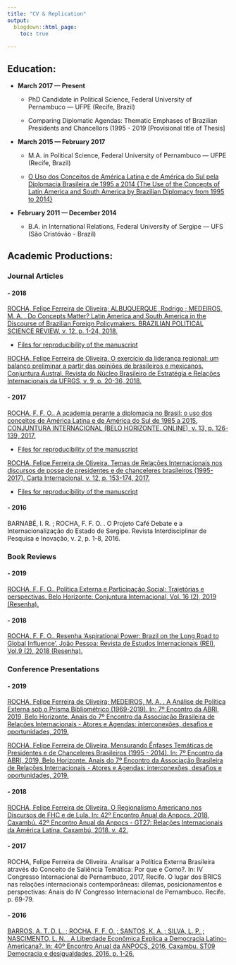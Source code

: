 ```yaml
---
title: "CV & Replication"
output:
  blogdown::html_page:
    toc: true
    
---
```



## Education:
  
- **March 2017 — Present**

    - PhD Candidate in Political Science, Federal University of Pernambuco — UFPE (Recife, Brazil)

    - Comparing Diplomatic Agendas: Thematic Emphases of Brazilian Presidents and Chancellors (1995 - 2019 [Provisional title of Thesis]

- **March 2015 — February 2017**

    - M.A. in Political Science, Federal University of Pernambuco — UFPE (Recife, Brazil)

    - [O Uso dos Conceitos de América Latina e de América do Sul pela Diplomacia Brasileira de 1995 a 2014 {The Use of the Concepts of Latin America and South America by Brazilian Diplomacy from 1995 to 2014}](https://repositorio.ufpe.br/handle/123456789/23655) 

- **February 2011 — December 2014**

     - B.A. in International Relations, Federal University of Sergipe — UFS (São Cristóvão - Brazil)

## Academic Productions:

### Journal Articles

#### - 2018 

[ROCHA, Felipe Ferreira de Oliveira; ALBUQUERQUE, Rodrigo ; MEDEIROS, M. A. . Do Concepts Matter? Latin America and South America in the Discourse of Brazilian Foreign Policymakers. BRAZILIAN POLITICAL SCIENCE REVIEW, v. 12, p. 1-24, 2018.](https://doi.org/10.1590/1981-3821201800030006)
  
   - [Files for reproducibility of the manuscript](https://doi.org/10.7910/DVN/LYNZVO)

[ROCHA, Felipe Ferreira de Oliveira. O exercício da liderança regional: um balanço preliminar a partir das opiniões de brasileiros e mexicanos. Conjuntura Austral. Revista do Núcleo Brasileiro de Estratégia e Relações Internacionais da UFRGS, v. 9, p. 20-36, 2018.](https://doi.org/10.22456/2178-8839.83922)

#### - 2017

[ROCHA, F. F. O.. A academia perante a diplomacia no Brasil: o uso dos conceitos de América Latina e de América do Sul de 1985 a 2015. CONJUNTURA INTERNACIONAL (BELO HORIZONTE. ONLINE), v. 13, p. 126-139, 2017.](https://doi.org/10.5752/P.1809-6182.2016v13n3p126)

 - [Files for reproducibility of the manuscript](https://doi.org/10.7910/DVN/ZVPJSP)

[ROCHA, Felipe Ferreira de Oliveira. Temas de Relações Internacionais nos discursos de posse de presidentes e de chanceleres brasileiros (1995-2017). Carta Internacional, v. 12, p. 153-174, 2017.](https://doi.org/10.21530/ci.v12n3.2017.707)

   - [Files for reproducibility of the manuscript](https://doi.org/10.7910/DVN/MQCASI)
   
#### - 2016

BARNABÉ, I. R. ; ROCHA, F. F. O. . O Projeto Café Debate e a Internacionalização do Estado de Sergipe. Revista Interdisciplinar de Pesquisa e Inovação, v. 2, p. 1-8, 2016.

### Book Reviews

#### - 2019

[ROCHA, F. F. O.. Política Externa e Participação Social: Trajetórias e perspectivas. Belo Horizonte: Conjuntura Internacional, Vol. 16 (2), 2019 (Resenha).](http://periodicos.pucminas.br/index.php/conjuntura/article/view/20377/16390)

#### - 2018

[ROCHA, F. F. O.. Resenha 'Aspirational Power: Brazil on the Long Road to Global Influence'. João Pessoa: Revista de Estudos Internacionais (REI), Vol.9 (2), 2018 (Resenha).](http://www.revistadeestudosinternacionais.com/uepb/index.php/rei/article/view/389/pdf)

### Conference Presentations

#### - 2019

[ROCHA, Felipe Ferreira de Oliveira; MEDEIROS, M. A. . A Análise de Política Externa sob o Prisma Bibliométrico (1969-2019). In: 7º Encontro da ABRI, 2019, Belo Horizonte. Anais do 7º Encontro da Associação Brasileira de Relações Internacionais - Atores e Agendas: interconexões, desafios e oportunidades, 2019.](https://www.encontro2019.abri.org.br/site/anais2?AREA=6)

[ROCHA, Felipe Ferreira de Oliveira. Mensurando Ênfases Temáticas de Presidentes e de Chanceleres Brasileiros (1995 - 2014). In: 7º Encontro da ABRI, 2019, Belo Horizonte. Anais do 7º Encontro da Associação Brasileira de Relações Internacionais - Atores e Agendas: interconexões, desafios e oportunidades, 2019.](https://www.encontro2019.abri.org.br/site/anais2?AREA=13)

#### - 2018

[ROCHA, Felipe Ferreira de Oliveira. O Regionalismo Americano nos Discursos de FHC e de Lula. In: 42º Encontro Anual da Anpocs, 2018, Caxambú. 42º Encontro Anual da Anpocs - GT27: Relações Internacionais da América Latina. Caxambú, 2018. v. 42.](https://www.anpocs.com/index.php/encontros/papers/42-encontro-anual-da-anpocs/gt-31/gt27-16/11346-o-regionalismo-americano-nos-discursos-de-fhc-e-de-lula/file)

#### - 2017

ROCHA, Felipe Ferreira de Oliveira. Analisar a Política Externa Brasileira através do Conceito de Saliência Temática: Por que e Como?. In: IV Congresso Internacional de Pernambuco, 2017, Recife. O lugar dos BRICS nas relações internacionais contemporâneas: dilemas, posicionamentos e perspectivas: Anais do IV Congresso Internacional de Pernambuco. Recife. p. 69-79.

#### - 2016 

[BARROS, A. T. D. L. ; ROCHA, F. F. O. ; SANTOS, K. A. ; SILVA, L. P. ; NASCIMENTO, L. N. . A Liberdade Econômica Explica a Democracia Latino-Americana?. In: 40º Encontro Anual da ANPOCS, 2016, Caxambu. ST09 Democracia e desigualdades, 2016. p. 1-26.](https://www.anpocs.com/index.php/papers-40-encontro/st-10/st09-9/10222-a-liberdade-economica-explica-a-democracia-latinoamericana/file)



